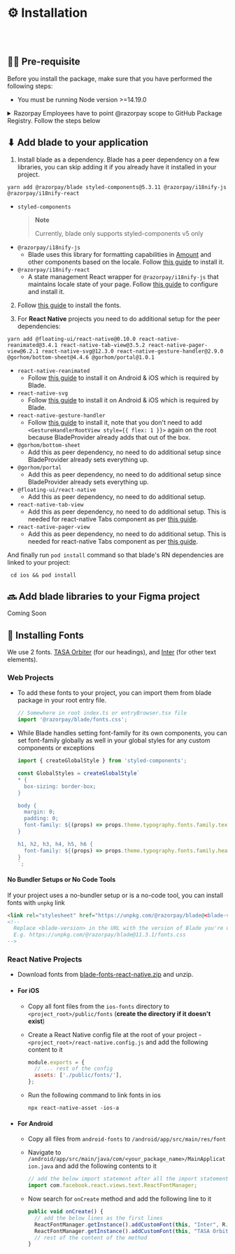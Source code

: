 
<Meta title="Guides/Installation" />

# ⚙️ Installation

<br />
<br />

## ✍🏻 Pre-requisite

Before you install the package, make sure that you have performed the following steps:

- You must be running Node version >=14.19.0

<details>
<summary>Razorpay Employees have to point @razorpay scope to GitHub Package Registry. Follow the steps below</summary>

- Generate a Personal Access Token on GitHub by [visiting this link](https://github.com/settings/tokens/new?scopes=repo,workflow,write:packages,read:repo_hook,write:packages) (Enable SSO by clicking `Authorize` button next to Razorpay logo.)
- Run `code ~/.bashrc` or `code ~/.zshrc` in your editor and add this line

  ```
  export GITHUB_ACCESS_TOKEN="<YOUR_TO  KEN>"
  ```

  > **Note**
  >
  > Replace `<YOUR_TOKEN>` with your actual GitHub Personal Access Token

- Run `source ~/.bashrc` or `source ~/.zshrc` based on the file you added your token.
- Run `code ~/.npmrc` and append the following
  ```bash
  # add following to your .npmrc
  @razorpay:registry=https://npm.pkg.github.com/
  //npm.pkg.github.com/:always-auth=true
  //npm.pkg.github.com/:_authToken=${GITHUB_ACCESS_TOKEN}
  ```

</details>

## ⬇ Add blade to your application

1. Install blade as a dependency.
   Blade has a peer dependency on a few libraries, you can skip adding it if you already have it installed in your project.

```shell
yarn add @razorpay/blade styled-components@5.3.11 @razorpay/i18nify-js @razorpay/i18nify-react
```

- `styled-components`
  > **Note**
  >
  > Currently, blade only supports styled-components v5 only
- `@razorpay/i18nify-js`
  - Blade uses this library for formatting capabilities in [Amount](https://blade.razorpay.com/?path=/docs/components-amount--docs) and other components based on the locale. Follow [this guide](https://www.npmjs.com/package/@razorpay/i18nify-js) to install it.
- `@razorpay/i18nify-react`
  - A state management React wrapper for `@razorpay/i18nify-js` that maintains locale state of your page. Follow [this guide](https://www.npmjs.com/package/@razorpay/i18nify-react) to configure and install it.

2. Follow [this guide](#-install-fonts) to install the fonts.

3. For **React Native** projects you need to do additional setup for the peer dependencies:

```shell
yarn add @floating-ui/react-native@0.10.0 react-native-reanimated@3.4.1 react-native-tab-view@3.5.2 react-native-pager-view@6.2.1 react-native-svg@12.3.0 react-native-gesture-handler@2.9.0 @gorhom/bottom-sheet@4.4.6 @gorhom/portal@1.0.1
```

- `react-native-reanimated`
  - Follow [this guide](https://docs.swmansion.com/react-native-reanimated/docs/fundamentals/installation) to install it on Android & iOS which is required by Blade.
- `react-native-svg`
  - Follow [this guide](https://github.com/react-native-svg/react-native-svg#with-react-native-cli) to install it on Android & iOS which is required by Blade.
- `react-native-gesture-handler`
  - Follow [this guide](https://docs.swmansion.com/react-native-gesture-handler/docs/installation) to install it, note that you don't need to add `<GestureHandlerRootView style={{ flex: 1 }}>` again on the root because BladeProvider already adds that out of the box.
- `@gorhom/bottom-sheet`
  - Add this as peer dependency, no need to do additional setup since BladeProvider already sets everything up.
- `@gorhom/portal`
  - Add this as peer dependency, no need to do additional setup since BladeProvider already sets everything up.
- `@floating-ui/react-native`
  - Add this as peer dependency, no need to do additional setup.
- `react-native-tab-view`
  - Add this as peer dependency, no need to do additional setup. This is needed for react-native Tabs component as per [this guide](https://reactnavigation.org/docs/tab-view/#installation).
- `react-native-pager-view`
  - Add this as peer dependency, no need to do additional setup. This is needed for react-native Tabs component as per [this guide](https://reactnavigation.org/docs/tab-view/#installation).

And finally run `pod install` command so that blade's RN dependencies are linked to your project:

```shell
 cd ios && pod install
```

## 🔜 Add blade libraries to your Figma project

Coming Soon

## 🔡 Installing Fonts

We use 2 fonts. [TASA Orbiter](https://tasatype.localremote.co/) (for our headings), and [Inter](https://rsms.me/inter/) (for other text elements).

### Web Projects

- To add these fonts to your project, you can import them from blade package in your root entry file.

  ```ts
  // Somewhere in root index.ts or entryBrowser.tsx file
  import '@razorpay/blade/fonts.css';
  ```

- While Blade handles setting font-family for its own components, you can set font-family globally as well in your global styles for any custom components or exceptions

  ```ts
  import { createGlobalStyle } from 'styled-components';

  const GlobalStyles = createGlobalStyle`
  * { 
    box-sizing: border-box;
  }
  
  body {
    margin: 0;
    padding: 0;
    font-family: ${(props) => props.theme.typography.fonts.family.text}
  }
  
  h1, h2, h3, h4, h5, h6 {
    font-family: ${(props) => props.theme.typography.fonts.family.heading};
  }
  `;
  ```

#### No Bundler Setups or No Code Tools

If your project uses a no-bundler setup or is a no-code tool, you can install fonts with `unpkg` link

```html
<link rel="stylesheet" href="https://unpkg.com/@razorpay/blade@<blade-version>/fonts.css" />
<!-- 
  Replace <blade-version> in the URL with the version of Blade you're using
  E.g. https://unpkg.com/@razorpay/blade@11.3.1/fonts.css 
-->
```

### React Native Projects

- Download fonts from <a href="https://github.com/razorpay/blade/tree/master/packages/blade/fonts/blade-fonts-react-native.zip">blade-fonts-react-native.zip</a> and unzip.

- #### For iOS

  - Copy all font files from the `ios-fonts` directory to `<project_root>/public/fonts` (**create the directory if it doesn't exist**)
  - Create a React Native config file at the root of your project - `<project_root>/react-native.config.js` and add the following content to it

    ```js
    module.exports = {
      // ... rest of the config
      assets: ['./public/fonts/'],
    };
    ```

  - Run the following command to link fonts in ios

    ```shell
    npx react-native-asset -ios-a
    ```

- #### For Android

  - Copy all files from `android-fonts` to `/android/app/src/main/res/font`
  - Navigate to `/android/app/src/main/java/com/<your_package_name>/MainApplication.java` and add the following contents to it

    ```js
    // add the below import statement after all the import statements
    import com.facebook.react.views.text.ReactFontManager;
    ```

  - Now search for `onCreate` method and add the following line to it

    ```js
    public void onCreate() {
      // add the below lines as the first lines
      ReactFontManager.getInstance().addCustomFont(this, "Inter", R.font.inter);
      ReactFontManager.getInstance().addCustomFont(this, "TASA Orbiter Display", R.font.tasa);
      // rest of the content of the method
    }
    ```

